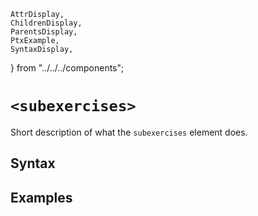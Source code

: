     AttrDisplay,
    ChildrenDisplay,
    ParentsDisplay,
    PtxExample,
    SyntaxDisplay,
} from "../../../components";

# `<subexercises>`

Short description of what the `subexercises` element does.

## Syntax

<SyntaxDisplay name="subexercises" />

## Examples

    